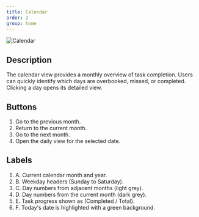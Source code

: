 ```yaml
---
title: Calendar
order: 2
group: home
---
```


![Calendar](/guide/home/calendar.png)

## Description

The calendar view provides a monthly overview of task completion. Users can quickly identify which days are overbooked, missed, or completed. Clicking a day opens its detailed view.

## Buttons

1. Go to the previous month.
2. Return to the current month.
3. Go to the next month.
4. Open the daily view for the selected date.

## Labels

1. A. Current calendar month and year.
2. B. Weekday headers (Sunday to Saturday).
3. C. Day numbers from adjacent months (light grey).
4. D. Day numbers from the current month (dark grey).
5. E. Task progress shown as (Completed / Total).
6. F. Today&apos;s date is highlighted with a green background.
